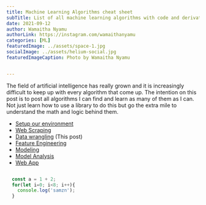 ```yaml
---
title: Machine Learning Algorithms cheat sheet
subTitle: List of all machine learning algorithms with code and derivations
date: 2021-09-12
author: Wamaitha Nyamu
authorLink: https://instagram.com/wamaithanyamu
categories: [ML]
featuredImage: ../assets/space-1.jpg
socialImage: ../assets/helium-social.jpg
featuredImageCaption: Photo by Wamaitha Nyamu


---
```

<SEO title="All machine learning algorithms with code and maths" />

The field of artificial intelligence has really grown and it is increasingly difficult to keep up with every
algorithm that come up. The intention on this post is to post all algorithms I can find and learn as many of them as
I can. Not just learn how to use a library to do this but go the extra mile to understand the math and logic behind
them.
* [Setup our environment](../posts/house-prices-machine-learning-models-in-runda-part-one)
* [Web Scraping](../posts/house-prices-machine-learning-models-in-runda-part-two)
* [Data wrangling](../posts/house-prices-machine-learning-models-in-runda-part-three) (This post)
* [Feature Engineering](../posts/house-prices-machine-learning-models-in-runda-part-four)
* [Modeling](../posts/house-prices-machine-learning-models-in-runda-part-five)
* [Model Analysis](../posts/house-prices-machine-learning-models-in-runda-part-six)
* [Web App](../posts/house-prices-machine-learning-models-in-runda-part-seven)

```js

  const a = 1 + 2;
  for(let i=0; i<8; i++){
    console.log('samzn');
  }
```
